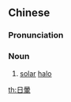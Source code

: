 ==Chinese==
{{zh-forms|s=日晕}}

===Pronunciation===
{{zh-pron
|m=rìyùn
|c=jat6 wan6
|mn=qz:li̍t-ǹg/xm:li̍t-ūn
|cat=n
}}

===Noun===
{{zh-noun}}

# {{lb|zh|meteorology}} [[solar]] [[halo]]

[[th:日暈]]